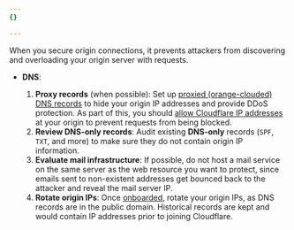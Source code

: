 ```yaml
---
{}

---
```


When you secure origin connections, it prevents attackers from discovering and overloading your origin server with requests.

* **DNS**:

  1. **Proxy records** (when possible): Set up [proxied (orange-clouded) DNS records](/dns/manage-dns-records/reference/proxied-dns-records/) to hide your origin IP addresses and provide DDoS protection. As part of this, you should [allow Cloudflare IP addresses](/fundamentals/concepts/cloudflare-ip-addresses/) at your origin to prevent requests from being blocked.
  2. **Review DNS-only records**: Audit existing **DNS-only** records (`SPF`, `TXT`, and more) to make sure they do not contain origin IP information.
  3. **Evaluate mail infrastructure**: If possible, do not host a mail service on the same server as the web resource you want to protect, since emails sent to non-existent addresses get bounced back to the attacker and reveal the mail server IP.
  4. **Rotate origin IPs**: Once [onboarded](/dns/zone-setups/full-setup/setup/#verify-changes), rotate your origin IPs, as DNS records are in the public domain. Historical records are kept and would contain IP addresses prior to joining Cloudflare.
